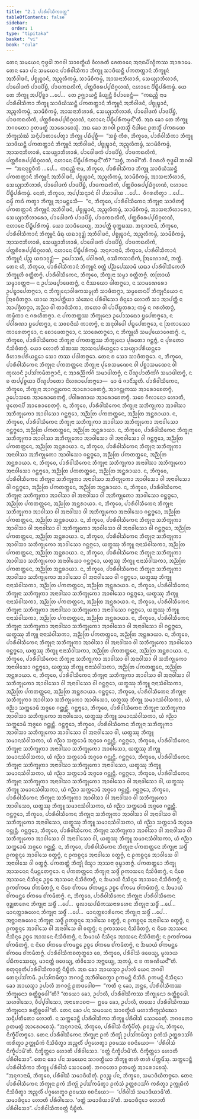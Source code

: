 ```yaml
---
title: "2.1 ᨸᩣᩁᩥᩅᩤᩈᩥᨠᩅᨲ᩠ᨲ"
tableOfContents: false
sidebar:
  order: 1
type: "tipitaka"
basket: "vi"
book: "cula"
---
```



<DynamicBreadcrumb />

<Division number="75" book="cula">

<Paragraph number="374" book="cula">
ᨲᩮᨶ ᩈᨾᨿᩮᨶ ᨻᩩᨴ᩠ᨵᩮᩤ ᨽᨣᩅᩤ ᩈᩣᩅᨲ᩠ᨳᩥᨿᩴ ᩅᩥᩉᩁᨲᩥ ᨩᩮᨲᩅᨶᩮ ᩋᨶᩣᨳᨸᩥᨱ᩠ᨯᩥᨠᩔ ᩋᩣᩁᩣᨾᩮ. ᨲᩮᨶ ᨡᩮᩣ ᨸᨶ ᩈᨾᨿᩮᨶ ᨸᩣᩁᩥᩅᩤᩈᩥᨠᩣ ᨽᩥᨠ᩠ᨡᩪ ᩈᩣᨴᩥᨿᨶ᩠ᨲᩥ ᨸᨠᨲᨲ᩠ᨲᩣᨶᩴ ᨽᩥᨠ᩠ᨡᩪᨶᩴ ᩋᨽᩥᩅᩤᨴᨶᩴ, ᨸᨧ᩠ᨧᩩᨭ᩠ᨮᩣᨶᩴ, ᩋᨬ᩠ᨩᩃᩥᨠᨾ᩠ᨾᩴ, ᩈᩣᨾᩦᨧᩥᨠᨾ᩠ᨾᩴ, ᩋᩣᩈᨶᩣᨽᩥᩉᩣᩁᩴ, ᩈᩮᨿ᩠ᨿᩣᨽᩥᩉᩣᩁᩴ, ᨸᩣᨴᩮᩤᨴᨠᩴ ᨸᩣᨴᨸᩦᨮᩴ, ᨸᩣᨴᨠᨳᩃᩥᨠᩴ, ᨸᨲ᩠ᨲᨧᩦᩅᩁᨸ᩠ᨸᨭᩥᨣ᩠ᨣᩉᨱᩴ, ᨶᩉᩣᨶᩮ ᨸᩥᨭ᩠ᨮᩥᨸᩁᩥᨠᨾ᩠ᨾᩴ. ᨿᩮ ᨲᩮ ᨽᩥᨠ᩠ᨡᩪ ᩋᨸ᩠ᨸᩥᨧ᩠ᨨᩣ …ᨸᩮ…  ᨲᩮ ᩏᨩ᩠ᨫᩣᨿᨶ᩠ᨲᩥ ᨡᩥᨿ᩠ᨿᨶ᩠ᨲᩥ ᩅᩥᨸᩣᨧᩮᨶ᩠ᨲᩥ—  “ᨠᨳᨬ᩠ᩉᩥ ᨶᩣᨾ ᨸᩣᩁᩥᩅᩤᩈᩥᨠᩣ ᨽᩥᨠ᩠ᨡᩪ ᩈᩣᨴᩥᨿᩥᩔᨶ᩠ᨲᩥ ᨸᨠᨲᨲ᩠ᨲᩣᨶᩴ ᨽᩥᨠ᩠ᨡᩪᨶᩴ ᩋᨽᩥᩅᩤᨴᨶᩴ, ᨸᨧ᩠ᨧᩩᨭ᩠ᨮᩣᨶᩴ, ᩋᨬ᩠ᨩᩃᩥᨠᨾ᩠ᨾᩴ, ᩈᩣᨾᩦᨧᩥᨠᨾ᩠ᨾᩴ, ᩋᩣᩈᨶᩣᨽᩥᩉᩣᩁᩴ, ᩈᩮᨿ᩠ᨿᩣᨽᩥᩉᩣᩁᩴ, ᨸᩣᨴᩮᩤᨴᨠᩴ ᨸᩣᨴᨸᩦᨮᩴ, ᨸᩣᨴᨠᨳᩃᩥᨠᩴ, ᨸᨲ᩠ᨲᨧᩦᩅᩁᨸ᩠ᨸᨭᩥᨣ᩠ᨣᩉᨱᩴ, ᨶᩉᩣᨶᩮ ᨸᩥᨭ᩠ᨮᩥᨸᩁᩥᨠᨾ᩠ᨾᨶ᩺”ᨲᩥ. ᩋᨳ ᨡᩮᩣ ᨲᩮ ᨽᩥᨠ᩠ᨡᩪ ᨽᨣᩅᨲᩮᩣ ᩑᨲᨾᨲ᩠ᨳᩴ ᩋᩣᩁᩮᩣᨧᩮᩈᩩᩴ.
</Paragraph>

<Paragraph number="375" book="cula">
ᩋᨳ ᨡᩮᩣ ᨽᨣᩅᩤ ᩑᨲᩈ᩠ᨾᩥᩴ ᨶᩥᨴᩤᨶᩮ ᩑᨲᩈ᩠ᨾᩥᩴ ᨸᨠᩁᨱᩮ ᨽᩥᨠ᩠ᨡᩩᩈᩴᨥᩴ ᩈᨶ᩠ᨶᩥᨸᩣᨲᩣᨸᩮᨲ᩠ᩅᩣ ᨽᩥᨠ᩠ᨡᩪ ᨸᨭᩥᨸᩩᨧ᩠ᨨᩥ—  “ᩈᨧ᩠ᨧᩴ ᨠᩥᩁ, ᨽᩥᨠ᩠ᨡᩅᩮ, ᨸᩣᩁᩥᩅᩤᩈᩥᨠᩣ ᨽᩥᨠ᩠ᨡᩪ ᩈᩣᨴᩥᨿᨶ᩠ᨲᩥ ᨸᨠᨲᨲ᩠ᨲᩣᨶᩴ ᨽᩥᨠ᩠ᨡᩪᨶᩴ ᩋᨽᩥᩅᩤᨴᨶᩴ, ᨸᨧ᩠ᨧᩩᨭ᩠ᨮᩣᨶᩴ, ᩋᨬ᩠ᨩᩃᩥᨠᨾ᩠ᨾᩴ, ᩈᩣᨾᩦᨧᩥᨠᨾ᩠ᨾᩴ, ᩋᩣᩈᨶᩣᨽᩥᩉᩣᩁᩴ, ᩈᩮᨿ᩠ᨿᩣᨽᩥᩉᩣᩁᩴ, ᨸᩣᨴᩮᩤᨴᨠᩴ ᨸᩣᨴᨸᩦᨮᩴ, ᨸᩣᨴᨠᨳᩃᩥᨠᩴ, ᨸᨲ᩠ᨲᨧᩦᩅᩁᨸ᩠ᨸᨭᩥᨣ᩠ᨣᩉᨱᩴ, ᨶᩉᩣᨶᩮ ᨸᩥᨭ᩠ᨮᩥᨸᩁᩥᨠᨾ᩠ᨾᨶ᩺”ᨲᩥ? “ᩈᨧ᩠ᨧᩴ, ᨽᨣᩅᩤ”ᨲᩥ. ᩅᩥᨣᩁᩉᩥ ᨻᩩᨴ᩠ᨵᩮᩤ ᨽᨣᩅᩤ—  “ᩋᨶᨶᩩᨧ᩠ᨨᩅᩥᨠᩴ …ᨸᩮ…  ᨠᨳᨬ᩠ᩉᩥ ᨶᩣᨾ, ᨽᩥᨠ᩠ᨡᩅᩮ, ᨸᩣᩁᩥᩅᩤᩈᩥᨠᩣ ᨽᩥᨠ᩠ᨡᩪ ᩈᩣᨴᩥᨿᩥᩔᨶ᩠ᨲᩥ ᨸᨠᨲᨲ᩠ᨲᩣᨶᩴ ᨽᩥᨠ᩠ᨡᩪᨶᩴ ᩋᨽᩥᩅᩤᨴᨶᩴ, ᨸᨧ᩠ᨧᩩᨭ᩠ᨮᩣᨶᩴ, ᩋᨬ᩠ᨩᩃᩥᨠᨾ᩠ᨾᩴ, ᩈᩣᨾᩦᨧᩥᨠᨾ᩠ᨾᩴ, ᩋᩣᩈᨶᩣᨽᩥᩉᩣᩁᩴ, ᩈᩮᨿ᩠ᨿᩣᨽᩥᩉᩣᩁᩴ, ᨸᩣᨴᩮᩤᨴᨠᩴ ᨸᩣᨴᨸᩦᨮᩴ, ᨸᩣᨴᨠᨳᩃᩥᨠᩴ, ᨸᨲ᩠ᨲᨧᩦᩅᩁᨸ᩠ᨸᨭᩥᨣ᩠ᨣᩉᨱᩴ, ᨶᩉᩣᨶᩮ ᨸᩥᨭ᩠ᨮᩥᨸᩁᩥᨠᨾ᩠ᨾᩴ. ᨶᩮᨲᩴ, ᨽᩥᨠ᩠ᨡᩅᩮ, ᩋᨸ᩠ᨸᩈᨶ᩠ᨶᩣᨶᩴ ᩅᩤ ᨸᩈᩣᨴᩤᨿ …ᨸᩮ…  ᩅᩥᨣᩁᩉᩥᨲ᩠ᩅᩣ …ᨸᩮ…  ᨵᨾ᩠ᨾᩥᩴ ᨠᨳᩴ ᨠᨲ᩠ᩅᩣ ᨽᩥᨠ᩠ᨡᩪ ᩋᩣᨾᨶ᩠ᨲᩮᩈᩥ—  “ᨶ, ᨽᩥᨠ᩠ᨡᩅᩮ, ᨸᩣᩁᩥᩅᩤᩈᩥᨠᩮᨶ ᨽᩥᨠ᩠ᨡᩩᨶᩣ ᩈᩣᨴᩥᨲᨻ᩠ᨻᩴ ᨸᨠᨲᨲ᩠ᨲᩣᨶᩴ ᨽᩥᨠ᩠ᨡᩪᨶᩴ ᩋᨽᩥᩅᩤᨴᨶᩴ, ᨸᨧ᩠ᨧᩩᨭ᩠ᨮᩣᨶᩴ, ᩋᨬ᩠ᨩᩃᩥᨠᨾ᩠ᨾᩴ, ᩈᩣᨾᩦᨧᩥᨠᨾ᩠ᨾᩴ, ᩋᩣᩈᨶᩣᨽᩥᩉᩣᩁᩮᩣ, ᩈᩮᨿ᩠ᨿᩣᨽᩥᩉᩣᩁᩮᩣ, ᨸᩣᨴᩮᩤᨴᨠᩴ ᨸᩣᨴᨸᩦᨮᩴ, ᨸᩣᨴᨠᨳᩃᩥᨠᩴ, ᨸᨲ᩠ᨲᨧᩦᩅᩁᨸ᩠ᨸᨭᩥᨣ᩠ᨣᩉᨱᩴ, ᨶᩉᩣᨶᩮ ᨸᩥᨭ᩠ᨮᩥᨸᩁᩥᨠᨾ᩠ᨾᩴ. ᨿᩮᩣ ᩈᩣᨴᩥᨿᩮᨿ᩠ᨿ, ᩋᩣᨸᨲ᩠ᨲᩥ ᨴᩩᨠ᩠ᨠᨭᩔ.
</Paragraph>

<Paragraph number="376" book="cula">
ᩋᨶᩩᨩᩣᨶᩣᨾᩥ, ᨽᩥᨠ᩠ᨡᩅᩮ, ᨸᩣᩁᩥᩅᩤᩈᩥᨠᩣᨶᩴ ᨽᩥᨠ᩠ᨡᩪᨶᩴ ᨾᩥᨳᩩ ᨿᨳᩣᩅᩩᨯ᩠ᨰᩴ ᩋᨽᩥᩅᩤᨴᨶᩴ, ᨸᨧ᩠ᨧᩩᨭ᩠ᨮᩣᨶᩴ, ᩋᨬ᩠ᨩᩃᩥᨠᨾ᩠ᨾᩴ, ᩈᩣᨾᩦᨧᩥᨠᨾ᩠ᨾᩴ, ᩋᩣᩈᨶᩣᨽᩥᩉᩣᩁᩴ, ᩈᩮᨿ᩠ᨿᩣᨽᩥᩉᩣᩁᩴ, ᨸᩣᨴᩮᩤᨴᨠᩴ ᨸᩣᨴᨸᩦᨮᩴ, ᨸᩣᨴᨠᨳᩃᩥᨠᩴ, ᨸᨲ᩠ᨲᨧᩦᩅᩁᨸ᩠ᨸᨭᩥᨣ᩠ᨣᩉᨱᩴ, ᨶᩉᩣᨶᩮ ᨸᩥᨭ᩠ᨮᩥᨸᩁᩥᨠᨾ᩠ᨾᩴ.
</Paragraph>

<Paragraph number="377" book="cula">
ᩋᨶᩩᨩᩣᨶᩣᨾᩥ, ᨽᩥᨠ᩠ᨡᩅᩮ, ᨸᩣᩁᩥᩅᩤᩈᩥᨠᩣᨶᩴ ᨽᩥᨠ᩠ᨡᩪᨶᩴ ᨸᨬ᩠ᨧ ᨿᨳᩣᩅᩩᨯ᩠ᨰᩴ—  ᩏᨸᩮᩣᩈᨳᩴ, ᨸᩅᩤᩁᨱᩴ, ᩅᩔᩥᨠᩈᩣᨭᩥᨠᩴ, ᩒᨱᩮᩣᨩᨶᩴ, ᨽᨲ᩠ᨲᩴ. ᨲᩮᨶ ᩉᩥ, ᨽᩥᨠ᩠ᨡᩅᩮ, ᨸᩣᩁᩥᩅᩤᩈᩥᨠᩣᨶᩴ ᨽᩥᨠ᩠ᨡᩪᨶᩴ ᩅᨲ᩠ᨲᩴ ᨸᨬ᩠ᨬᨸᩮᩔᩣᨾᩥ ᨿᨳᩣ ᨸᩣᩁᩥᩅᩤᩈᩥᨠᩮᩉᩥ ᨽᩥᨠ᩠ᨡᩪᩉᩥ ᩅᨲ᩠ᨲᩥᨲᨻ᩠ᨻᩴ.
</Paragraph>

</Division>
<Division number="76" book="cula">

<Paragraph number="378" book="cula">
ᨸᩣᩁᩥᩅᩤᩈᩥᨠᩮᨶ, ᨽᩥᨠ᩠ᨡᩅᩮ, ᨽᩥᨠ᩠ᨡᩩᨶᩣ ᩈᨾ᩠ᨾᩣ ᩅᨲ᩠ᨲᩥᨲᨻ᩠ᨻᩴ. ᨲᨲᩕᩣᨿᩴ ᩈᨾ᩠ᨾᩣᩅᨲ᩠ᨲᨶᩣ—
</Paragraph>

<Paragraph number="379" book="cula">
ᨶ ᩏᨸᩈᨾ᩠ᨸᩣᨴᩮᨲᨻ᩠ᨻᩴ, ᨶ ᨶᩥᩔᨿᩮᩣ ᨴᩤᨲᨻ᩠ᨻᩮᩣ, ᨶ ᩈᩣᨾᨱᩮᩁᩮᩣ ᩏᨸᨭ᩠ᨮᩣᨸᩮᨲᨻ᩠ᨻᩮᩣ, ᨶ ᨽᩥᨠ᩠ᨡᩩᨶᩮᩣᩅᩤᨴᨠᩈᨾ᩠ᨾᩩᨲᩥ ᩈᩣᨴᩥᨲᨻ᩠ᨻᩣ, ᩈᨾ᩠ᨾᨲᩮᨶᨸᩥ ᨽᩥᨠ᩠ᨡᩩᨶᩥᨿᩮᩣ ᨶ ᩒᩅᨴᩥᨲᨻ᩠ᨻᩣ. ᨿᩣᨿ ᩋᩣᨸᨲ᩠ᨲᩥᨿᩣ ᩈᩴᨥᩮᨶ ᨸᩁᩥᩅᩤᩈᩮᩣ ᨴᩥᨶ᩠ᨶᩮᩣ ᩉᩮᩣᨲᩥ ᩈᩣ ᩋᩣᨸᨲ᩠ᨲᩥ ᨶ ᩋᩣᨸᨩ᩠ᨩᩥᨲᨻ᩠ᨻᩣ, ᩋᨬ᩠ᨬᩣ ᩅᩤ ᨲᩣᨴᩥᩈᩥᨠᩣ, ᨲᨲᩮᩣ ᩅᩤ ᨸᩣᨸᩥᨭ᩠ᨮᨲᩁᩣ; ᨠᨾ᩠ᨾᩴ ᨶ ᨣᩁᩉᩥᨲᨻ᩠ᨻᩴ, ᨠᨾ᩠ᨾᩥᨠᩣ ᨶ ᨣᩁᩉᩥᨲᨻ᩠ᨻᩣ. ᨶ ᨸᨠᨲᨲ᩠ᨲᩔ ᨽᩥᨠ᩠ᨡᩩᨶᩮᩣ ᩏᨸᩮᩣᩈᨳᩮᩣ ᨮᨸᩮᨲᨻ᩠ᨻᩮᩣ, ᨶ ᨸᩅᩤᩁᨱᩣ ᨮᨸᩮᨲᨻ᩠ᨻᩣ, ᨶ ᩈᩅᨧᨶᩦᨿᩴ ᨠᩣᨲᨻ᩠ᨻᩴ, ᨶ ᩋᨶᩩᩅᩤᨴᩮᩤ ᨸᨭ᩠ᨮᨸᩮᨲᨻ᩠ᨻᩮᩣ, ᨶ ᩒᨠᩣᩈᩮᩣ ᨠᩣᩁᩮᨲᨻ᩠ᨻᩮᩣ, ᨶ ᨧᩮᩣᨴᩮᨲᨻ᩠ᨻᩮᩣ, ᨶ ᩈᩣᩁᩮᨲᨻ᩠ᨻᩮᩣ, ᨶ ᨽᩥᨠ᩠ᨡᩪᩉᩥ ᩈᨾ᩠ᨸᨿᩮᩣᨩᩮᨲᨻ᩠ᨻᩴ.
</Paragraph>

<Paragraph number="380" book="cula">
ᨶ, ᨽᩥᨠ᩠ᨡᩅᩮ, ᨸᩣᩁᩥᩅᩤᩈᩥᨠᩮᨶ ᨽᩥᨠ᩠ᨡᩩᨶᩣ ᨸᨠᨲᨲ᩠ᨲᩔ ᨽᩥᨠ᩠ᨡᩩᨶᩮᩣ ᨸᩩᩁᨲᩮᩣ ᨣᨶ᩠ᨲᨻ᩠ᨻᩴ, ᨶ ᨸᩩᩁᨲᩮᩣ ᨶᩥᩈᩦᨴᩥᨲᨻ᩠ᨻᩴ. ᨿᩮᩣ ᩉᩮᩣᨲᩥ ᩈᩴᨥᩔ ᩋᩣᩈᨶᨸᩁᩥᨿᨶ᩠ᨲᩮᩣ ᩈᩮᨿ᩠ᨿᩣᨸᩁᩥᨿᨶ᩠ᨲᩮᩣ ᩅᩥᩉᩣᩁᨸᩁᩥᨿᨶ᩠ᨲᩮᩣ ᩈᩮᩣ ᨲᩔ ᨸᨴᩤᨲᨻ᩠ᨻᩮᩣ. ᨲᩮᨶ ᨧ ᩈᩮᩣ ᩈᩣᨴᩥᨲᨻ᩠ᨻᩮᩣ.
</Paragraph>

<Paragraph number="381" book="cula">
ᨶ, ᨽᩥᨠ᩠ᨡᩅᩮ, ᨸᩣᩁᩥᩅᩤᩈᩥᨠᩮᨶ ᨽᩥᨠ᩠ᨡᩩᨶᩣ ᨸᨠᨲᨲ᩠ᨲᩮᨶ ᨽᩥᨠ᩠ᨡᩩᨶᩣ ᨸᩩᩁᩮᩈᨾᨱᩮᨶ ᩅᩤ ᨸᨧ᩠ᨨᩣᩈᨾᨱᩮᨶ ᩅᩤ ᨠᩩᩃᩣᨶᩥ ᩏᨸᩈᩘᨠᨾᩥᨲᨻ᩠ᨻᩣᨶᩥ, ᨶ ᩋᩣᩁᨬ᩠ᨬᩥᨠᩘᨣᩴ ᩈᨾᩣᨴᩤᨲᨻ᩠ᨻᩴ, ᨶ ᨸᩥᨱ᩠ᨯᨸᩣᨲᩥᨠᩘᨣᩴ ᩈᨾᩣᨴᩤᨲᨻ᩠ᨻᩴ, ᨶ ᨧ ᨲᨸ᩠ᨸᨧ᩠ᨧᨿᩣ ᨸᩥᨱ᩠ᨯᨸᩣᨲᩮᩣ ᨶᩦᩉᩁᩣᨸᩮᨲᨻ᩠ᨻᩮᩣ—  ᨾᩣ ᨾᩴ ᨩᩣᨶᩥᩴᩈᩪᨲᩥ.
</Paragraph>

</Division>
<Division number="77" book="cula">

<Paragraph number="382" book="cula">
ᨸᩣᩁᩥᩅᩤᩈᩥᨠᩮᨶ, ᨽᩥᨠ᩠ᨡᩅᩮ, ᨽᩥᨠ᩠ᨡᩩᨶᩣ ᩋᩣᨣᨶ᩠ᨲᩩᨠᩮᨶ ᩋᩣᩁᩮᩣᨧᩮᨲᨻ᩠ᨻᩴ, ᩋᩣᨣᨶ᩠ᨲᩩᨠᩔ ᩋᩣᩁᩮᩣᨧᩮᨲᨻ᩠ᨻᩴ, ᩏᨸᩮᩣᩈᨳᩮ ᩋᩣᩁᩮᩣᨧᩮᨲᨻ᩠ᨻᩴ, ᨸᩅᩤᩁᨱᩣᨿ ᩋᩣᩁᩮᩣᨧᩮᨲᨻ᩠ᨻᩴ. ᩈᨧᩮ ᨣᩥᩃᩣᨶᩮᩣ ᩉᩮᩣᨲᩥ, ᨴᩪᨲᩮᨶᨸᩥ ᩋᩣᩁᩮᩣᨧᩮᨲᨻ᩠ᨻᩴ.
</Paragraph>

<Paragraph number="383" book="cula">
ᨶ, ᨽᩥᨠ᩠ᨡᩅᩮ, ᨸᩣᩁᩥᩅᩤᩈᩥᨠᩮᨶ ᨽᩥᨠ᩠ᨡᩩᨶᩣ ᩈᨽᩥᨠ᩠ᨡᩩᨠᩣ ᩋᩣᩅᩤᩈᩣ ᩋᨽᩥᨠ᩠ᨡᩩᨠᩮᩣ ᩋᩣᩅᩤᩈᩮᩣ ᨣᨶ᩠ᨲᨻ᩠ᨻᩮᩣ, ᩋᨬ᩠ᨬᨲᩕ ᨸᨠᨲᨲ᩠ᨲᩮᨶ, ᩋᨬ᩠ᨬᨲᩕ ᩋᨶ᩠ᨲᩁᩣᨿᩣ.
</Paragraph>

<Paragraph number="384" book="cula">
ᨶ, ᨽᩥᨠ᩠ᨡᩅᩮ, ᨸᩣᩁᩥᩅᩤᩈᩥᨠᩮᨶ ᨽᩥᨠ᩠ᨡᩩᨶᩣ ᩈᨽᩥᨠ᩠ᨡᩩᨠᩣ ᩋᩣᩅᩤᩈᩣ ᩋᨽᩥᨠ᩠ᨡᩩᨠᩮᩣ ᩋᨶᩣᩅᩤᩈᩮᩣ ᨣᨶ᩠ᨲᨻ᩠ᨻᩮᩣ, ᩋᨬ᩠ᨬᨲᩕ ᨸᨠᨲᨲ᩠ᨲᩮᨶ, ᩋᨬ᩠ᨬᨲᩕ ᩋᨶ᩠ᨲᩁᩣᨿᩣ. ᨶ, ᨽᩥᨠ᩠ᨡᩅᩮ, ᨸᩣᩁᩥᩅᩤᩈᩥᨠᩮᨶ ᨽᩥᨠ᩠ᨡᩩᨶᩣ ᩈᨽᩥᨠ᩠ᨡᩩᨠᩣ ᩋᩣᩅᩤᩈᩣ ᩋᨽᩥᨠ᩠ᨡᩩᨠᩮᩣ ᩋᩣᩅᩤᩈᩮᩣ ᩅᩤ ᩋᨶᩣᩅᩤᩈᩮᩣ ᩅᩤ ᨣᨶ᩠ᨲᨻ᩠ᨻᩮᩣ, ᩋᨬ᩠ᨬᨲᩕ ᨸᨠᨲᨲ᩠ᨲᩮᨶ, ᩋᨬ᩠ᨬᨲᩕ ᩋᨶ᩠ᨲᩁᩣᨿᩣ.
</Paragraph>

<Paragraph number="385" book="cula">
ᨶ, ᨽᩥᨠ᩠ᨡᩅᩮ, ᨸᩣᩁᩥᩅᩤᩈᩥᨠᩮᨶ ᨽᩥᨠ᩠ᨡᩩᨶᩣ ᩈᨽᩥᨠ᩠ᨡᩩᨠᩣ ᩋᨶᩣᩅᩤᩈᩣ ᩋᨽᩥᨠ᩠ᨡᩩᨠᩮᩣ ᩋᩣᩅᩤᩈᩮᩣ ᨣᨶ᩠ᨲᨻ᩠ᨻᩮᩣ, ᩋᨬ᩠ᨬᨲᩕ ᨸᨠᨲᨲ᩠ᨲᩮᨶ, ᩋᨬ᩠ᨬᨲᩕ ᩋᨶ᩠ᨲᩁᩣᨿᩣ. ᨶ, ᨽᩥᨠ᩠ᨡᩅᩮ, ᨸᩣᩁᩥᩅᩤᩈᩥᨠᩮᨶ ᨽᩥᨠ᩠ᨡᩩᨶᩣ ᩈᨽᩥᨠ᩠ᨡᩩᨠᩣ ᩋᨶᩣᩅᩤᩈᩣ ᩋᨽᩥᨠ᩠ᨡᩩᨠᩮᩣ ᩋᨶᩣᩅᩤᩈᩮᩣ ᨣᨶ᩠ᨲᨻ᩠ᨻᩮᩣ, ᩋᨬ᩠ᨬᨲᩕ ᨸᨠᨲᨲ᩠ᨲᩮᨶ, ᩋᨬ᩠ᨬᨲᩕ ᩋᨶ᩠ᨲᩁᩣᨿᩣ. ᨶ, ᨽᩥᨠ᩠ᨡᩅᩮ, ᨸᩣᩁᩥᩅᩤᩈᩥᨠᩮᨶ ᨽᩥᨠ᩠ᨡᩩᨶᩣ ᩈᨽᩥᨠ᩠ᨡᩩᨠᩣ ᩋᨶᩣᩅᩤᩈᩣ ᩋᨽᩥᨠ᩠ᨡᩩᨠᩮᩣ ᩋᩣᩅᩤᩈᩮᩣ ᩅᩤ ᩋᨶᩣᩅᩤᩈᩮᩣ ᩅᩤ ᨣᨶ᩠ᨲᨻ᩠ᨻᩮᩣ, ᩋᨬ᩠ᨬᨲᩕ ᨸᨠᨲᨲ᩠ᨲᩮᨶ, ᩋᨬ᩠ᨬᨲᩕ ᩋᨶ᩠ᨲᩁᩣᨿᩣ.
</Paragraph>

<Paragraph number="386" book="cula">
ᨶ, ᨽᩥᨠ᩠ᨡᩅᩮ, ᨸᩣᩁᩥᩅᩤᩈᩥᨠᩮᨶ ᨽᩥᨠ᩠ᨡᩩᨶᩣ ᩈᨽᩥᨠ᩠ᨡᩩᨠᩣ ᩋᩣᩅᩤᩈᩣ ᩅᩤ ᩋᨶᩣᩅᩤᩈᩣ ᩅᩤ ᩋᨽᩥᨠ᩠ᨡᩩᨠᩮᩣ ᩋᩣᩅᩤᩈᩮᩣ ᨣᨶ᩠ᨲᨻ᩠ᨻᩮᩣ, ᩋᨬ᩠ᨬᨲᩕ ᨸᨠᨲᨲ᩠ᨲᩮᨶ, ᩋᨬ᩠ᨬᨲᩕ ᩋᨶ᩠ᨲᩁᩣᨿᩣ. ᨶ, ᨽᩥᨠ᩠ᨡᩅᩮ, ᨸᩣᩁᩥᩅᩤᩈᩥᨠᩮᨶ ᨽᩥᨠ᩠ᨡᩩᨶᩣ ᩈᨽᩥᨠ᩠ᨡᩩᨠᩣ ᩋᩣᩅᩤᩈᩣ ᩅᩤ ᩋᨶᩣᩅᩤᩈᩣ ᩅᩤ ᩋᨽᩥᨠ᩠ᨡᩩᨠᩮᩣ ᩋᨶᩣᩅᩤᩈᩮᩣ ᨣᨶ᩠ᨲᨻ᩠ᨻᩮᩣ, ᩋᨬ᩠ᨬᨲᩕ ᨸᨠᨲᨲ᩠ᨲᩮᨶ, ᩋᨬ᩠ᨬᨲᩕ ᩋᨶ᩠ᨲᩁᩣᨿᩣ. ᨶ, ᨽᩥᨠ᩠ᨡᩅᩮ, ᨸᩣᩁᩥᩅᩤᩈᩥᨠᩮᨶ ᨽᩥᨠ᩠ᨡᩩᨶᩣ ᩈᨽᩥᨠ᩠ᨡᩩᨠᩣ ᩋᩣᩅᩤᩈᩣ ᩅᩤ ᩋᨶᩣᩅᩤᩈᩣ ᩅᩤ ᩋᨽᩥᨠ᩠ᨡᩩᨠᩮᩣ ᩋᩣᩅᩤᩈᩮᩣ ᩅᩤ ᩋᨶᩣᩅᩤᩈᩮᩣ ᩅᩤ ᨣᨶ᩠ᨲᨻ᩠ᨻᩮᩣ, ᩋᨬ᩠ᨬᨲᩕ ᨸᨠᨲᨲ᩠ᨲᩮᨶ, ᩋᨬ᩠ᨬᨲᩕ ᩋᨶ᩠ᨲᩁᩣᨿᩣ.
</Paragraph>

</Division>
<Division number="78" book="cula">

<Paragraph number="387" book="cula">
ᨶ, ᨽᩥᨠ᩠ᨡᩅᩮ, ᨸᩣᩁᩥᩅᩤᩈᩥᨠᩮᨶ ᨽᩥᨠ᩠ᨡᩩᨶᩣ ᩈᨽᩥᨠ᩠ᨡᩩᨠᩣ ᩋᩣᩅᩤᩈᩣ ᩈᨽᩥᨠ᩠ᨡᩩᨠᩮᩣ ᩋᩣᩅᩤᩈᩮᩣ ᨣᨶ᩠ᨲᨻ᩠ᨻᩮᩣ, ᨿᨲ᩠ᨳᩔᩩ ᨽᩥᨠ᩠ᨡᩪ ᨶᩣᨶᩣᩈᩴᩅᩤᩈᨠᩣ, ᩋᨬ᩠ᨬᨲᩕ ᨸᨠᨲᨲ᩠ᨲᩮᨶ, ᩋᨬ᩠ᨬᨲᩕ ᩋᨶ᩠ᨲᩁᩣᨿᩣ. ᨶ, ᨽᩥᨠ᩠ᨡᩅᩮ, ᨸᩣᩁᩥᩅᩤᩈᩥᨠᩮᨶ ᨽᩥᨠ᩠ᨡᩩᨶᩣ ᩈᨽᩥᨠ᩠ᨡᩩᨠᩣ ᩋᩣᩅᩤᩈᩣ ᩈᨽᩥᨠ᩠ᨡᩩᨠᩮᩣ ᩋᨶᩣᩅᩤᩈᩮᩣ ᨣᨶ᩠ᨲᨻ᩠ᨻᩮᩣ, ᨿᨲ᩠ᨳᩔᩩ ᨽᩥᨠ᩠ᨡᩪ ᨶᩣᨶᩣᩈᩴᩅᩤᩈᨠᩣ, ᩋᨬ᩠ᨬᨲᩕ ᨸᨠᨲᨲ᩠ᨲᩮᨶ, ᩋᨬ᩠ᨬᨲᩕ ᩋᨶ᩠ᨲᩁᩣᨿᩣ. ᨶ, ᨽᩥᨠ᩠ᨡᩅᩮ, ᨸᩣᩁᩥᩅᩤᩈᩥᨠᩮᨶ ᨽᩥᨠ᩠ᨡᩩᨶᩣ ᩈᨽᩥᨠ᩠ᨡᩩᨠᩣ ᩋᩣᩅᩤᩈᩣ ᩈᨽᩥᨠ᩠ᨡᩩᨠᩮᩣ ᩋᩣᩅᩤᩈᩮᩣ ᩅᩤ ᩋᨶᩣᩅᩤᩈᩮᩣ ᩅᩤ ᨣᨶ᩠ᨲᨻ᩠ᨻᩮᩣ, ᨿᨲ᩠ᨳᩔᩩ ᨽᩥᨠ᩠ᨡᩪ ᨶᩣᨶᩣᩈᩴᩅᩤᩈᨠᩣ, ᩋᨬ᩠ᨬᨲᩕ ᨸᨠᨲᨲ᩠ᨲᩮᨶ, ᩋᨬ᩠ᨬᨲᩕ ᩋᨶ᩠ᨲᩁᩣᨿᩣ.
</Paragraph>

<Paragraph number="388" book="cula">
ᨶ, ᨽᩥᨠ᩠ᨡᩅᩮ, ᨸᩣᩁᩥᩅᩤᩈᩥᨠᩮᨶ ᨽᩥᨠ᩠ᨡᩩᨶᩣ ᩈᨽᩥᨠ᩠ᨡᩩᨠᩣ ᩋᨶᩣᩅᩤᩈᩣ ᩈᨽᩥᨠ᩠ᨡᩩᨠᩮᩣ ᩋᩣᩅᩤᩈᩮᩣ ᨣᨶ᩠ᨲᨻ᩠ᨻᩮᩣ, ᨿᨲ᩠ᨳᩔᩩ ᨽᩥᨠ᩠ᨡᩪ ᨶᩣᨶᩣᩈᩴᩅᩤᩈᨠᩣ, ᩋᨬ᩠ᨬᨲᩕ ᨸᨠᨲᨲ᩠ᨲᩮᨶ, ᩋᨬ᩠ᨬᨲᩕ ᩋᨶ᩠ᨲᩁᩣᨿᩣ. ᨶ, ᨽᩥᨠ᩠ᨡᩅᩮ, ᨸᩣᩁᩥᩅᩤᩈᩥᨠᩮᨶ ᨽᩥᨠ᩠ᨡᩩᨶᩣ ᩈᨽᩥᨠ᩠ᨡᩩᨠᩣ ᩋᨶᩣᩅᩤᩈᩣ ᩈᨽᩥᨠ᩠ᨡᩩᨠᩮᩣ ᩋᨶᩣᩅᩤᩈᩮᩣ ᨣᨶ᩠ᨲᨻ᩠ᨻᩮᩣ, ᨿᨲ᩠ᨳᩔᩩ ᨽᩥᨠ᩠ᨡᩪ ᨶᩣᨶᩣᩈᩴᩅᩤᩈᨠᩣ, ᩋᨬ᩠ᨬᨲᩕ ᨸᨠᨲᨲ᩠ᨲᩮᨶ, ᩋᨬ᩠ᨬᨲᩕ ᩋᨶ᩠ᨲᩁᩣᨿᩣ. ᨶ, ᨽᩥᨠ᩠ᨡᩅᩮ, ᨸᩣᩁᩥᩅᩤᩈᩥᨠᩮᨶ ᨽᩥᨠ᩠ᨡᩩᨶᩣ ᩈᨽᩥᨠ᩠ᨡᩩᨠᩣ ᩋᨶᩣᩅᩤᩈᩣ ᩈᨽᩥᨠ᩠ᨡᩩᨠᩮᩣ ᩋᩣᩅᩤᩈᩮᩣ ᩅᩤ ᩋᨶᩣᩅᩤᩈᩮᩣ ᩅᩤ ᨣᨶ᩠ᨲᨻ᩠ᨻᩮᩣ, ᨿᨲ᩠ᨳᩔᩩ ᨽᩥᨠ᩠ᨡᩪ ᨶᩣᨶᩣᩈᩴᩅᩤᩈᨠᩣ, ᩋᨬ᩠ᨬᨲᩕ ᨸᨠᨲᨲ᩠ᨲᩮᨶ, ᩋᨬ᩠ᨬᨲᩕ ᩋᨶ᩠ᨲᩁᩣᨿᩣ.
</Paragraph>

</Division>
<Division number="79" book="cula">

<Paragraph number="389" book="cula">
ᨶ, ᨽᩥᨠ᩠ᨡᩅᩮ, ᨸᩣᩁᩥᩅᩤᩈᩥᨠᩮᨶ ᨽᩥᨠ᩠ᨡᩩᨶᩣ ᩈᨽᩥᨠ᩠ᨡᩩᨠᩣ ᩋᩣᩅᩤᩈᩣ ᩅᩤ ᩋᨶᩣᩅᩤᩈᩣ ᩅᩤ ᩈᨽᩥᨠ᩠ᨡᩩᨠᩮᩣ ᩋᩣᩅᩤᩈᩮᩣ ᨣᨶ᩠ᨲᨻ᩠ᨻᩮᩣ, ᨿᨲ᩠ᨳᩔᩩ ᨽᩥᨠ᩠ᨡᩪ ᨶᩣᨶᩣᩈᩴᩅᩤᩈᨠᩣ, ᩋᨬ᩠ᨬᨲᩕ ᨸᨠᨲᨲ᩠ᨲᩮᨶ, ᩋᨬ᩠ᨬᨲᩕ ᩋᨶ᩠ᨲᩁᩣᨿᩣ. ᨶ, ᨽᩥᨠ᩠ᨡᩅᩮ, ᨸᩣᩁᩥᩅᩤᩈᩥᨠᩮᨶ ᨽᩥᨠ᩠ᨡᩩᨶᩣ ᩈᨽᩥᨠ᩠ᨡᩩᨠᩣ ᩋᩣᩅᩤᩈᩣ ᩅᩤ ᩋᨶᩣᩅᩤᩈᩣ ᩅᩤ ᩈᨽᩥᨠ᩠ᨡᩩᨠᩮᩣ ᩋᨶᩣᩅᩤᩈᩮᩣ ᨣᨶ᩠ᨲᨻ᩠ᨻᩮᩣ, ᨿᨲ᩠ᨳᩔᩩ ᨽᩥᨠ᩠ᨡᩪ ᨶᩣᨶᩣᩈᩴᩅᩤᩈᨠᩣ, ᩋᨬ᩠ᨬᨲᩕ ᨸᨠᨲᨲ᩠ᨲᩮᨶ, ᩋᨬ᩠ᨬᨲᩕ ᩋᨶ᩠ᨲᩁᩣᨿᩣ. ᨶ, ᨽᩥᨠ᩠ᨡᩅᩮ, ᨸᩣᩁᩥᩅᩤᩈᩥᨠᩮᨶ ᨽᩥᨠ᩠ᨡᩩᨶᩣ ᩈᨽᩥᨠ᩠ᨡᩩᨠᩣ ᩋᩣᩅᩤᩈᩣ ᩅᩤ ᩋᨶᩣᩅᩤᩈᩣ ᩅᩤ ᩈᨽᩥᨠ᩠ᨡᩩᨠᩮᩣ ᩋᩣᩅᩤᩈᩮᩣ ᩅᩤ ᩋᨶᩣᩅᩤᩈᩮᩣ ᩅᩤ ᨣᨶ᩠ᨲᨻ᩠ᨻᩮᩣ, ᨿᨲ᩠ᨳᩔᩩ ᨽᩥᨠ᩠ᨡᩪ ᨶᩣᨶᩣᩈᩴᩅᩤᩈᨠᩣ, ᩋᨬ᩠ᨬᨲᩕ ᨸᨠᨲᨲ᩠ᨲᩮᨶ, ᩋᨬ᩠ᨬᨲᩕ ᩋᨶ᩠ᨲᩁᩣᨿᩣ.
</Paragraph>

</Division>
<Division number="80" book="cula">

<Paragraph number="390" book="cula">
ᨣᨶ᩠ᨲᨻ᩠ᨻᩮᩣ, ᨽᩥᨠ᩠ᨡᩅᩮ, ᨸᩣᩁᩥᩅᩤᩈᩥᨠᩮᨶ ᨽᩥᨠ᩠ᨡᩩᨶᩣ ᩈᨽᩥᨠ᩠ᨡᩩᨠᩣ ᩋᩣᩅᩤᩈᩣ ᩈᨽᩥᨠ᩠ᨡᩩᨠᩮᩣ ᩋᩣᩅᩤᩈᩮᩣ, ᨿᨲ᩠ᨳᩔᩩ ᨽᩥᨠ᩠ᨡᩪ ᩈᨾᩣᨶᩈᩴᩅᩤᩈᨠᩣ, ᨿᩴ ᨩᨬ᩠ᨬᩣ ᩈᨠ᩠ᨠᩮᩣᨾᩥ ᩋᨩ᩠ᨩᩮᩅ ᨣᨶ᩠ᨲᩩᨶ᩠ᨲᩥ.
</Paragraph>

<Paragraph number="391" book="cula">
ᨣᨶ᩠ᨲᨻ᩠ᨻᩮᩣ, ᨽᩥᨠ᩠ᨡᩅᩮ, ᨸᩣᩁᩥᩅᩤᩈᩥᨠᩮᨶ ᨽᩥᨠ᩠ᨡᩩᨶᩣ ᩈᨽᩥᨠ᩠ᨡᩩᨠᩣ ᩋᩣᩅᩤᩈᩣ ᩈᨽᩥᨠ᩠ᨡᩩᨠᩮᩣ ᩋᨶᩣᩅᩤᩈᩮᩣ, ᨿᨲ᩠ᨳᩔᩩ ᨽᩥᨠ᩠ᨡᩪ ᩈᨾᩣᨶᩈᩴᩅᩤᩈᨠᩣ, ᨿᩴ ᨩᨬ᩠ᨬᩣ ᩈᨠ᩠ᨠᩮᩣᨾᩥ ᩋᨩ᩠ᨩᩮᩅ ᨣᨶ᩠ᨲᩩᨶ᩠ᨲᩥ.
</Paragraph>

<Paragraph number="392" book="cula">
ᨣᨶ᩠ᨲᨻ᩠ᨻᩮᩣ, ᨽᩥᨠ᩠ᨡᩅᩮ, ᨸᩣᩁᩥᩅᩤᩈᩥᨠᩮᨶ ᨽᩥᨠ᩠ᨡᩩᨶᩣ ᩈᨽᩥᨠ᩠ᨡᩩᨠᩣ ᩋᩣᩅᩤᩈᩣ ᩈᨽᩥᨠ᩠ᨡᩩᨠᩮᩣ ᩋᩣᩅᩤᩈᩮᩣ ᩅᩤ ᩋᨶᩣᩅᩤᩈᩮᩣ ᩅᩤ, ᨿᨲ᩠ᨳᩔᩩ ᨽᩥᨠ᩠ᨡᩪ ᩈᨾᩣᨶᩈᩴᩅᩤᩈᨠᩣ, ᨿᩴ ᨩᨬ᩠ᨬᩣ ᩈᨠ᩠ᨠᩮᩣᨾᩥ ᩋᨩ᩠ᨩᩮᩅ ᨣᨶ᩠ᨲᩩᨶ᩠ᨲᩥ.
</Paragraph>

<Paragraph number="393" book="cula">
ᨣᨶ᩠ᨲᨻ᩠ᨻᩮᩣ, ᨽᩥᨠ᩠ᨡᩅᩮ, ᨸᩣᩁᩥᩅᩤᩈᩥᨠᩮᨶ ᨽᩥᨠ᩠ᨡᩩᨶᩣ ᩈᨽᩥᨠ᩠ᨡᩩᨠᩣ ᩋᨶᩣᩅᩤᩈᩣ ᩈᨽᩥᨠ᩠ᨡᩩᨠᩮᩣ ᩋᩣᩅᩤᩈᩮᩣ, ᨿᨲ᩠ᨳᩔᩩ ᨽᩥᨠ᩠ᨡᩪ ᩈᨾᩣᨶᩈᩴᩅᩤᩈᨠᩣ, ᨿᩴ ᨩᨬ᩠ᨬᩣ ᩈᨠ᩠ᨠᩮᩣᨾᩥ ᩋᨩ᩠ᨩᩮᩅ ᨣᨶ᩠ᨲᩩᨶ᩠ᨲᩥ.
</Paragraph>

<Paragraph number="394" book="cula">
ᨣᨶ᩠ᨲᨻ᩠ᨻᩮᩣ, ᨽᩥᨠ᩠ᨡᩅᩮ, ᨸᩣᩁᩥᩅᩤᩈᩥᨠᩮᨶ ᨽᩥᨠ᩠ᨡᩩᨶᩣ ᩈᨽᩥᨠ᩠ᨡᩩᨠᩣ ᩋᨶᩣᩅᩤᩈᩣ ᩈᨽᩥᨠ᩠ᨡᩩᨠᩮᩣ ᩋᨶᩣᩅᩤᩈᩮᩣ, ᨿᨲ᩠ᨳᩔᩩ ᨽᩥᨠ᩠ᨡᩪ ᩈᨾᩣᨶᩈᩴᩅᩤᩈᨠᩣ, ᨿᩴ ᨩᨬ᩠ᨬᩣ ᩈᨠ᩠ᨠᩮᩣᨾᩥ ᩋᨩ᩠ᨩᩮᩅ ᨣᨶ᩠ᨲᩩᨶ᩠ᨲᩥ.
</Paragraph>

<Paragraph number="395" book="cula">
ᨣᨶ᩠ᨲᨻ᩠ᨻᩮᩣ, ᨽᩥᨠ᩠ᨡᩅᩮ, ᨸᩣᩁᩥᩅᩤᩈᩥᨠᩮᨶ ᨽᩥᨠ᩠ᨡᩩᨶᩣ ᩈᨽᩥᨠ᩠ᨡᩩᨠᩣ ᩋᨶᩣᩅᩤᩈᩣ ᩈᨽᩥᨠ᩠ᨡᩩᨠᩮᩣ ᩋᩣᩅᩤᩈᩮᩣ ᩅᩤ ᩋᨶᩣᩅᩤᩈᩮᩣ ᩅᩤ, ᨿᨲ᩠ᨳᩔᩩ ᨽᩥᨠ᩠ᨡᩪ ᩈᨾᩣᨶᩈᩴᩅᩤᩈᨠᩣ, ᨿᩴ ᨩᨬ᩠ᨬᩣ ᩈᨠ᩠ᨠᩮᩣᨾᩥ ᩋᨩ᩠ᨩᩮᩅ ᨣᨶ᩠ᨲᩩᨶ᩠ᨲᩥ.
</Paragraph>

<Paragraph number="396" book="cula">
ᨣᨶ᩠ᨲᨻ᩠ᨻᩮᩣ, ᨽᩥᨠ᩠ᨡᩅᩮ, ᨸᩣᩁᩥᩅᩤᩈᩥᨠᩮᨶ ᨽᩥᨠ᩠ᨡᩩᨶᩣ ᩈᨽᩥᨠ᩠ᨡᩩᨠᩣ ᩋᩣᩅᩤᩈᩣ ᩅᩤ ᩋᨶᩣᩅᩤᩈᩣ ᩅᩤ ᩈᨽᩥᨠ᩠ᨡᩩᨠᩮᩣ ᩋᩣᩅᩤᩈᩮᩣ, ᨿᨲ᩠ᨳᩔᩩ ᨽᩥᨠ᩠ᨡᩪ ᩈᨾᩣᨶᩈᩴᩅᩤᩈᨠᩣ, ᨿᩴ ᨩᨬ᩠ᨬᩣ ᩈᨠ᩠ᨠᩮᩣᨾᩥ ᩋᨩ᩠ᨩᩮᩅ ᨣᨶ᩠ᨲᩩᨶ᩠ᨲᩥ.
</Paragraph>

<Paragraph number="397" book="cula">
ᨣᨶ᩠ᨲᨻ᩠ᨻᩮᩣ, ᨽᩥᨠ᩠ᨡᩅᩮ, ᨸᩣᩁᩥᩅᩤᩈᩥᨠᩮᨶ ᨽᩥᨠ᩠ᨡᩩᨶᩣ ᩈᨽᩥᨠ᩠ᨡᩩᨠᩣ ᩋᩣᩅᩤᩈᩣ ᩅᩤ ᩋᨶᩣᩅᩤᩈᩣ ᩅᩤ ᩈᨽᩥᨠ᩠ᨡᩩᨠᩮᩣ ᩋᨶᩣᩅᩤᩈᩮᩣ, ᨿᨲ᩠ᨳᩔᩩ ᨽᩥᨠ᩠ᨡᩪ ᩈᨾᩣᨶᩈᩴᩅᩤᩈᨠᩣ, ᨿᩴ ᨩᨬ᩠ᨬᩣ ᩈᨠ᩠ᨠᩮᩣᨾᩥ ᩋᨩ᩠ᨩᩮᩅ ᨣᨶ᩠ᨲᩩᨶ᩠ᨲᩥ.
</Paragraph>

<Paragraph number="398" book="cula">
ᨣᨶ᩠ᨲᨻ᩠ᨻᩮᩣ, ᨽᩥᨠ᩠ᨡᩅᩮ, ᨸᩣᩁᩥᩅᩤᩈᩥᨠᩮᨶ ᨽᩥᨠ᩠ᨡᩩᨶᩣ ᩈᨽᩥᨠ᩠ᨡᩩᨠᩣ ᩋᩣᩅᩤᩈᩣ ᩅᩤ ᩋᨶᩣᩅᩤᩈᩣ ᩅᩤ ᩈᨽᩥᨠ᩠ᨡᩩᨠᩮᩣ ᩋᩣᩅᩤᩈᩮᩣ ᩅᩤ ᩋᨶᩣᩅᩤᩈᩮᩣ ᩅᩤ, ᨿᨲ᩠ᨳᩔᩩ ᨽᩥᨠ᩠ᨡᩪ ᩈᨾᩣᨶᩈᩴᩅᩤᩈᨠᩣ, ᨿᩴ ᨩᨬ᩠ᨬᩣ ᩈᨠ᩠ᨠᩮᩣᨾᩥ ᩋᨩ᩠ᨩᩮᩅ ᨣᨶ᩠ᨲᩩᨶ᩠ᨲᩥ.
</Paragraph>

</Division>
<Division number="81" book="cula">

<Paragraph number="399" book="cula">
ᨶ, ᨽᩥᨠ᩠ᨡᩅᩮ, ᨸᩣᩁᩥᩅᩤᩈᩥᨠᩮᨶ ᨽᩥᨠ᩠ᨡᩩᨶᩣ ᨸᨠᨲᨲ᩠ᨲᩮᨶ ᨽᩥᨠ᩠ᨡᩩᨶᩣ ᩈᨴ᩠ᨵᩥᩴ ᩑᨠᨧ᩠ᨨᨶ᩠ᨶᩮ ᩋᩣᩅᩤᩈᩮ ᩅᨲ᩠ᨳᨻ᩠ᨻᩴ, ᨶ ᩑᨠᨧ᩠ᨨᨶ᩠ᨶᩮ ᩋᨶᩣᩅᩤᩈᩮ ᩅᨲ᩠ᨳᨻ᩠ᨻᩴ, ᨶ ᩑᨠᨧ᩠ᨨᨶ᩠ᨶᩮ ᩋᩣᩅᩤᩈᩮ ᩅᩤ ᩋᨶᩣᩅᩤᩈᩮ ᩅᩤ ᩅᨲ᩠ᨳᨻ᩠ᨻᩴ. ᨸᨠᨲᨲ᩠ᨲᩴ ᨽᩥᨠ᩠ᨡᩩᩴ ᨴᩥᩈ᩠ᩅᩣ ᩋᩣᩈᨶᩣ ᩅᩩᨭ᩠ᨮᩣᨲᨻ᩠ᨻᩴ. ᨸᨠᨲᨲ᩠ᨲᩮᩣ ᨽᩥᨠ᩠ᨡᩩ ᩋᩣᩈᨶᩮᨶ ᨶᩥᨾᨶ᩠ᨲᩮᨲᨻ᩠ᨻᩮᩣ. ᨶ ᨸᨠᨲᨲ᩠ᨲᩮᨶ ᨽᩥᨠ᩠ᨡᩩᨶᩣ ᩈᨴ᩠ᨵᩥᩴ ᩑᨠᩣᩈᨶᩮ ᨶᩥᩈᩦᨴᩥᨲᨻ᩠ᨻᩴ, ᨶ ᨶᩦᨧᩮ ᩋᩣᩈᨶᩮ ᨶᩥᩈᩥᨶ᩠ᨶᩮ ᩏᨧ᩠ᨧᩮ ᩋᩣᩈᨶᩮ ᨶᩥᩈᩦᨴᩥᨲᨻ᩠ᨻᩴ, ᨶ ᨨᨾᩣᨿᩴ ᨶᩥᩈᩥᨶ᩠ᨶᩮ ᩋᩣᩈᨶᩮ ᨶᩥᩈᩦᨴᩥᨲᨻ᩠ᨻᩴ; ᨶ ᩑᨠᨧᩘᨠᨾᩮ ᨧᩘᨠᨾᩥᨲᨻ᩠ᨻᩴ, ᨶ ᨶᩦᨧᩮ ᨧᩘᨠᨾᩮ ᨧᩘᨠᨾᨶ᩠ᨲᩮ ᩏᨧ᩠ᨧᩮ ᨧᩘᨠᨾᩮ ᨧᩘᨠᨾᩥᨲᨻ᩠ᨻᩴ, ᨶ ᨨᨾᩣᨿᩴ ᨧᩘᨠᨾᨶ᩠ᨲᩮ ᨧᩘᨠᨾᩮ ᨧᩘᨠᨾᩥᨲᨻ᩠ᨻᩴ.
</Paragraph>

</Division>
<Division number="82" book="cula">

<Paragraph number="400" book="cula">
ᨶ, ᨽᩥᨠ᩠ᨡᩅᩮ, ᨸᩣᩁᩥᩅᩤᩈᩥᨠᩮᨶ ᨽᩥᨠ᩠ᨡᩩᨶᩣ ᨸᩣᩁᩥᩅᩤᩈᩥᨠᩮᨶ ᩅᩩᨯ᩠ᨰᨲᩁᩮᨶ ᨽᩥᨠ᩠ᨡᩩᨶᩣ ᩈᨴ᩠ᨵᩥᩴ …ᨸᩮ…  ᨾᩪᩃᩣᨿᨸᨭᩥᨠᩔᨶᩣᩁᩉᩮᨶ ᨽᩥᨠ᩠ᨡᩩᨶᩣ ᩈᨴ᩠ᨵᩥᩴ …ᨸᩮ…  ᨾᩣᨶᨲ᩠ᨲᩣᩁᩉᩮᨶ ᨽᩥᨠ᩠ᨡᩩᨶᩣ ᩈᨴ᩠ᨵᩥᩴ …ᨸᩮ…  ᨾᩣᨶᨲ᩠ᨲᨧᩣᩁᩥᨠᩮᨶ ᨽᩥᨠ᩠ᨡᩩᨶᩣ ᩈᨴ᩠ᨵᩥᩴ …ᨸᩮ…  ᩋᨻ᩠ᨽᩣᨶᩣᩁᩉᩮᨶ ᨽᩥᨠ᩠ᨡᩩᨶᩣ ᩈᨴ᩠ᨵᩥᩴ ᩑᨠᨧ᩠ᨨᨶ᩠ᨶᩮ ᩋᩣᩅᩤᩈᩮ ᩅᨲ᩠ᨳᨻ᩠ᨻᩴ, ᨶ ᩑᨠᨧ᩠ᨨᨶ᩠ᨶᩮ ᩋᨶᩣᩅᩤᩈᩮ ᩅᨲ᩠ᨳᨻ᩠ᨻᩴ, ᨶ ᩑᨠᨧ᩠ᨨᨶ᩠ᨶᩮ ᩋᩣᩅᩤᩈᩮ ᩅᩤ ᩋᨶᩣᩅᩤᩈᩮ ᩅᩤ ᩅᨲ᩠ᨳᨻ᩠ᨻᩴ; ᨶ ᩑᨠᩣᩈᨶᩮ ᨶᩥᩈᩦᨴᩥᨲᨻ᩠ᨻᩴ, ᨶ ᨶᩦᨧᩮ ᩋᩣᩈᨶᩮ ᨶᩥᩈᩥᨶ᩠ᨶᩮ ᩏᨧ᩠ᨧᩮ ᩋᩣᩈᨶᩮ ᨶᩥᩈᩦᨴᩥᨲᨻ᩠ᨻᩴ, ᨶ ᨨᨾᩣᨿᩴ ᨶᩥᩈᩥᨶ᩠ᨶᩮ ᩋᩣᩈᨶᩮ ᨶᩥᩈᩦᨴᩥᨲᨻ᩠ᨻᩴ; ᨶ ᩑᨠᨧᩘᨠᨾᩮ ᨧᩘᨠᨾᩥᨲᨻ᩠ᨻᩴ, ᨶ ᨶᩦᨧᩮ ᨧᩘᨠᨾᩮ ᨧᩘᨠᨾᨶ᩠ᨲᩮ ᩏᨧ᩠ᨧᩮ ᨧᩘᨠᨾᩮ ᨧᩘᨠᨾᩥᨲᨻ᩠ᨻᩴ, ᨶ ᨨᨾᩣᨿᩴ ᨧᩘᨠᨾᨶ᩠ᨲᩮ ᨧᩘᨠᨾᩮ ᨧᩘᨠᨾᩥᨲᨻ᩠ᨻᩴ.
</Paragraph>

<Paragraph number="401" book="cula">
ᨸᩣᩁᩥᩅᩤᩈᩥᨠᨧᨲᩩᨲ᩠ᨳᩮᩣ ᨧᩮ, ᨽᩥᨠ᩠ᨡᩅᩮ, ᨸᩁᩥᩅᩤᩈᩴ ᨴᨴᩮᨿ᩠ᨿ, ᨾᩪᩃᩣᨿ ᨸᨭᩥᨠᩔᩮᨿ᩠ᨿ, ᨾᩣᨶᨲ᩠ᨲᩴ ᨴᨴᩮᨿ᩠ᨿ, ᨲᩴᩅᩦᩈᩮᩣ ᩋᨻ᩠ᨽᩮᨿ᩠ᨿ, ᩋᨠᨾ᩠ᨾᩴ, ᨶ ᨧ ᨠᩁᨱᩦᨿᨶ᩺”ᨲᩥ.

</Paragraph>
</Division>

<Paragraph number="402" type="center" book="cula">
ᨧᨲᩩᨶ᩠ᨶᩅᩩᨲᩥᨸᩣᩁᩥᩅᩤᩈᩥᨠᩅᨲ᩠ᨲᩴ ᨶᩥᨭ᩠ᨮᩥᨲᩴ.


</Paragraph>

<Division number="83" book="cula">

<Paragraph number="403" book="cula">
ᩋᨳ ᨡᩮᩣ ᩋᩣᨿᩈ᩠ᨾᩣ ᩏᨸᩣᩃᩥ ᨿᩮᨶ ᨽᨣᩅᩤ ᨲᩮᨶᩩᨸᩈᩘᨠᨾᩥ. ᩏᨸᩈᩘᨠᨾᩥᨲ᩠ᩅᩣ ᨽᨣᩅᨶ᩠ᨲᩴ ᩋᨽᩥᩅᩤᨴᩮᨲ᩠ᩅᩣ ᩑᨠᨾᨶ᩠ᨲᩴ ᨶᩥᩈᩦᨴᩥ. ᩑᨠᨾᨶ᩠ᨲᩴ ᨶᩥᩈᩥᨶ᩠ᨶᩮᩣ ᨡᩮᩣ ᩋᩣᨿᩈ᩠ᨾᩣ ᩏᨸᩣᩃᩥ ᨽᨣᩅᨶ᩠ᨲᩴ ᩑᨲᨴᩅᩮᩤᨧ—  “ᨠᨲᩥ ᨶᩩ ᨡᩮᩣ, ᨽᨶ᩠ᨲᩮ, ᨸᩣᩁᩥᩅᩤᩈᩥᨠᩔ ᨽᩥᨠ᩠ᨡᩩᨶᩮᩣ ᩁᨲ᩠ᨲᩥᨧ᩠ᨨᩮᨴᩤ”ᨲᩥ? “ᨲᨿᩮᩣ ᨡᩮᩣ, ᩏᨸᩣᩃᩥ, ᨸᩣᩁᩥᩅᩤᩈᩥᨠᩔ ᨽᩥᨠ᩠ᨡᩩᨶᩮᩣ ᩁᨲ᩠ᨲᩥᨧ᩠ᨨᩮᨴᩤ. ᩈᩉᩅᩤᩈᩮᩣ, ᩅᩥᨸ᩠ᨸᩅᩤᩈᩮᩣ, ᩋᨶᩣᩁᩮᩣᨧᨶᩣ—  ᩍᨾᩮ ᨡᩮᩣ, ᩏᨸᩣᩃᩥ, ᨲᨿᩮᩣ ᨸᩣᩁᩥᩅᩤᩈᩥᨠᩔ ᨽᩥᨠ᩠ᨡᩩᨶᩮᩣ ᩁᨲ᩠ᨲᩥᨧ᩠ᨨᩮᨴᩤ”ᨲᩥ.
</Paragraph>

</Division>
<Division number="84" book="cula">

<Paragraph number="404" book="cula">
ᨲᩮᨶ ᨡᩮᩣ ᨸᨶ ᩈᨾᨿᩮᨶ ᩈᩣᩅᨲ᩠ᨳᩥᨿᩴ ᨾᩉᩣᨽᩥᨠ᩠ᨡᩩᩈᩴᨥᩮᩣ ᩈᨶ᩠ᨶᩥᨸᨲᩥᨲᩮᩣ ᩉᩮᩣᨲᩥ. ᨶ ᩈᨠ᩠ᨠᩮᩣᨶ᩠ᨲᩥ ᨸᩣᩁᩥᩅᩤᩈᩥᨠᩣ ᨽᩥᨠ᩠ᨡᩪ ᨸᩁᩥᩅᩤᩈᩴ ᩈᩮᩣᨵᩮᨲᩩᩴ. ᨽᨣᩅᨲᩮᩣ ᩑᨲᨾᨲ᩠ᨳᩴ ᩋᩣᩁᩮᩣᨧᩮᩈᩩᩴ. “ᩋᨶᩩᨩᩣᨶᩣᨾᩥ, ᨽᩥᨠ᩠ᨡᩅᩮ, ᨸᩁᩥᩅᩤᩈᩴ ᨶᩥᨠ᩠ᨡᩥᨸᩥᨲᩩᩴ. ᩑᩅᨬ᩠ᨧ ᨸᨶ, ᨽᩥᨠ᩠ᨡᩅᩮ, ᨶᩥᨠ᩠ᨡᩥᨸᩥᨲᨻ᩠ᨻᩮᩣ. ᨲᩮᨶ ᨸᩣᩁᩥᩅᩤᩈᩥᨠᩮᨶ ᨽᩥᨠ᩠ᨡᩩᨶᩣ ᩑᨠᩴ ᨽᩥᨠ᩠ᨡᩩᩴ ᩏᨸᩈᩘᨠᨾᩥᨲ᩠ᩅᩣ ᩑᨠᩴᩈᩴ ᩏᨲ᩠ᨲᩁᩣᩈᩘᨣᩴ ᨠᩁᩥᨲ᩠ᩅᩣ ᩏᨠ᩠ᨠᩩᨭᩥᨠᩴ ᨶᩥᩈᩦᨴᩥᨲ᩠ᩅᩣ ᩋᨬ᩠ᨩᩃᩥᩴ ᨸᨣ᩠ᨣᩉᩮᨲ᩠ᩅᩣ ᩑᩅᨾᩔ ᩅᨧᨶᩦᨿᩮᩣ—  ‘ᨸᩁᩥᩅᩤᩈᩴ ᨶᩥᨠ᩠ᨡᩥᨸᩣᨾᩦ’ᨲᩥ. ᨶᩥᨠ᩠ᨡᩥᨲ᩠ᨲᩮᩣ ᩉᩮᩣᨲᩥ ᨸᩁᩥᩅᩤᩈᩮᩣ. ‘ᩅᨲ᩠ᨲᩴ ᨶᩥᨠ᩠ᨡᩥᨸᩣᨾᩦ’ᨲᩥ. ᨶᩥᨠ᩠ᨡᩥᨲ᩠ᨲᩮᩣ ᩉᩮᩣᨲᩥ ᨸᩁᩥᩅᩤᩈᩮᩣ”.
</Paragraph>

</Division>
<Division number="85" book="cula">

<Paragraph number="405" book="cula">
ᨲᩮᨶ ᨡᩮᩣ ᨸᨶ ᩈᨾᨿᩮᨶ ᩈᩣᩅᨲ᩠ᨳᩥᨿᩣ ᨽᩥᨠ᩠ᨡᩪ ᨲᩉᩴ ᨲᩉᩴ ᨸᨠ᩠ᨠᨾᩥᩴᩈᩩ. ᩈᨠ᩠ᨠᩮᩣᨶ᩠ᨲᩥ ᨸᩣᩁᩥᩅᩤᩈᩥᨠᩣ ᨽᩥᨠ᩠ᨡᩪ ᨸᩁᩥᩅᩤᩈᩴ ᩈᩮᩣᨵᩮᨲᩩᩴ. ᨽᨣᩅᨲᩮᩣ ᩑᨲᨾᨲ᩠ᨳᩴ ᩋᩣᩁᩮᩣᨧᩮᩈᩩᩴ. “ᩋᨶᩩᨩᩣᨶᩣᨾᩥ, ᨽᩥᨠ᩠ᨡᩅᩮ, ᨸᩁᩥᩅᩤᩈᩴ ᩈᨾᩣᨴᩥᨿᩥᨲᩩᩴ. ᩑᩅᨬ᩠ᨧ ᨸᨶ, ᨽᩥᨠ᩠ᨡᩅᩮ, ᩈᨾᩣᨴᩥᨿᩥᨲᨻ᩠ᨻᩮᩣ. ᨲᩮᨶ ᨸᩣᩁᩥᩅᩤᩈᩥᨠᩮᨶ ᨽᩥᨠ᩠ᨡᩩᨶᩣ ᩑᨠᩴ ᨽᩥᨠ᩠ᨡᩩᩴ ᩏᨸᩈᩘᨠᨾᩥᨲ᩠ᩅᩣ ᩑᨠᩴᩈᩴ ᩏᨲ᩠ᨲᩁᩣᩈᩘᨣᩴ ᨠᩁᩥᨲ᩠ᩅᩣ ᩏᨠ᩠ᨠᩩᨭᩥᨠᩴ ᨶᩥᩈᩦᨴᩥᨲ᩠ᩅᩣ ᩋᨬ᩠ᨩᩃᩥᩴ ᨸᨣ᩠ᨣᩉᩮᨲ᩠ᩅᩣ ᩑᩅᨾᩔ ᩅᨧᨶᩦᨿᩮᩣ—  ‘ᨸᩁᩥᩅᩤᩈᩴ ᩈᨾᩣᨴᩥᨿᩣᨾᩦ’ᨲᩥ. ᩈᨾᩣᨴᩥᨶ᩠ᨶᩮᩣ ᩉᩮᩣᨲᩥ ᨸᩁᩥᩅᩤᩈᩮᩣ. ‘ᩅᨲ᩠ᨲᩴ ᩈᨾᩣᨴᩥᨿᩣᨾᩦ’ᨲᩥ. ᩈᨾᩣᨴᩥᨶ᩠ᨶᩮᩣ ᩉᩮᩣᨲᩥ ᨸᩁᩥᩅᩤᩈᩮᩣ”.

</Paragraph>
</Division>

<Paragraph number="406" type="center" book="cula">
ᨸᩣᩁᩥᩅᩤᩈᩥᨠᩅᨲ᩠ᨲᩴ ᨶᩥᨭ᩠ᨮᩥᨲᩴ.
</Paragraph>